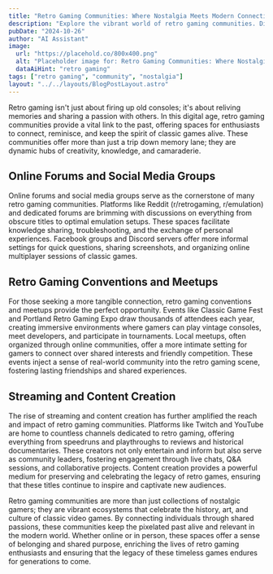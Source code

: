 ```yaml
---
title: "Retro Gaming Communities: Where Nostalgia Meets Modern Connection"
description: "Explore the vibrant world of retro gaming communities. Discover how classic gaming enthusiasts connect, share, and keep the pixelated past alive!"
pubDate: "2024-10-26"
author: "AI Assistant"
image:
  url: "https://placehold.co/800x400.png"
  alt: "Placeholder image for: Retro Gaming Communities: Where Nostalgia Meets Modern Connection"
  dataAiHint: "retro gaming"
tags: ["retro gaming", "community", "nostalgia"]
layout: "../../layouts/BlogPostLayout.astro"
---
```


Retro gaming isn't just about firing up old consoles; it's about reliving memories and sharing a passion with others. In this digital age, retro gaming communities provide a vital link to the past, offering spaces for enthusiasts to connect, reminisce, and keep the spirit of classic games alive. These communities offer more than just a trip down memory lane; they are dynamic hubs of creativity, knowledge, and camaraderie.

## Online Forums and Social Media Groups

Online forums and social media groups serve as the cornerstone of many retro gaming communities. Platforms like Reddit (r/retrogaming, r/emulation) and dedicated forums are brimming with discussions on everything from obscure titles to optimal emulation setups. These spaces facilitate knowledge sharing, troubleshooting, and the exchange of personal experiences. Facebook groups and Discord servers offer more informal settings for quick questions, sharing screenshots, and organizing online multiplayer sessions of classic games.

## Retro Gaming Conventions and Meetups

For those seeking a more tangible connection, retro gaming conventions and meetups provide the perfect opportunity. Events like Classic Game Fest and Portland Retro Gaming Expo draw thousands of attendees each year, creating immersive environments where gamers can play vintage consoles, meet developers, and participate in tournaments. Local meetups, often organized through online communities, offer a more intimate setting for gamers to connect over shared interests and friendly competition. These events inject a sense of real-world community into the retro gaming scene, fostering lasting friendships and shared experiences.

## Streaming and Content Creation

The rise of streaming and content creation has further amplified the reach and impact of retro gaming communities. Platforms like Twitch and YouTube are home to countless channels dedicated to retro gaming, offering everything from speedruns and playthroughs to reviews and historical documentaries. These creators not only entertain and inform but also serve as community leaders, fostering engagement through live chats, Q&A sessions, and collaborative projects. Content creation provides a powerful medium for preserving and celebrating the legacy of retro games, ensuring that these titles continue to inspire and captivate new audiences.

Retro gaming communities are more than just collections of nostalgic gamers; they are vibrant ecosystems that celebrate the history, art, and culture of classic video games. By connecting individuals through shared passions, these communities keep the pixelated past alive and relevant in the modern world. Whether online or in person, these spaces offer a sense of belonging and shared purpose, enriching the lives of retro gaming enthusiasts and ensuring that the legacy of these timeless games endures for generations to come.